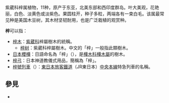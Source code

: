 紫葳科梓属植物，11种，原产于东亚，北美东部和西印度群岛。叶大美观，花艳丽，白色、淡黄色或淡紫色。果圆柱开，种子多粒，两端各有一束白毛。该属最常见种是美国木豆树，其木材坚韧耐用，也是广泛栽植的观赏种。

'''梓'''可以指：
*[[梓木|梓木]]：[[紫葳科|紫葳科]]梓屬樹木的統稱。
**[[梓树|梓树]]：紫葳科梓屬樹木。中文的「梓」一般指此類樹木。
*[[日本櫻樺|日本櫻樺]]：日語命名為「梓」（{{lang|ja|アズサ}}），是[[樺木科|樺木科]][[樺木屬|樺木屬]]的樹木。
*[[梓弓|梓弓]]：日本神道教儀式用品，簡稱為「梓」。
*[[梓號列車|梓號列車]]（{{lang|ja|あずさ}}）：[[東日本旅客鐵道|東日本旅客鐵道]]（JR東日本）[[中央本線|中央本線]]特急列車的名稱。

== 參見 ==
*{{Lookfrom}}

{{disambig|Z|cat=一字消歧義}}